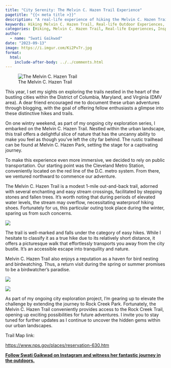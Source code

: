 ```yaml
---
title: "City Serenity: The Melvin C. Hazen Trail Experience"
pagetitle: "{{< meta title >}}"
description: "A real-life experience of hiking the Melvin C. Hazen Trail."
keywords: Hiking Melvin C. Hazen Trail, Real-life Outdoor Experiences, Outdoorsy Inspirational Stories
categories: [Hiking, Melvin C. Hazen Trail, Real-life Experiences, Inspirational Stories]
author: 
  - name: "Swati Gaikwad"
date: "2023-09-13"
image: https://i.imgur.com/Ki2Pv7r.jpg
format:
  html:
    include-after-body: ../../comments.html
---
```

![The Melvin C. Hazen Trail](https://i.imgur.com/Ki2Pv7r.jpg){group="melvin-hazen" fig-alt="A portion of the Melvin C. Hazen Trail" .preview-image}

This year, I set my sights on exploring the trails nestled in the heart of the bustling cities within the District of Columbia, Maryland, and Virginia (DMV area). A dear friend encouraged me to document these urban adventures through blogging, with the goal of offering fellow enthusiasts a glimpse into these distinctive hikes and trails.

On one wintry weekend, as part of my ongoing city exploration series, I embarked on the Melvin C. Hazen Trail. Nestled within the urban landscape, this trail offers a delightful slice of nature that has the uncanny ability to make you feel as though you've left the city far behind. The rustic trailhead can be found at Melvin C. Hazen Park, setting the stage for a captivating journey.

To make this experience even more immersive, we decided to rely on public transportation. Our starting point was the Cleveland Metro Station, conveniently located on the red line of the D.C. metro system. From there, we ventured northward to commence our adventure.

The Melvin C. Hazen Trail is a modest 1-mile out-and-back trail, adorned with several enchanting and easy stream crossings, facilitated by stepping stones and fallen trees. It's worth noting that during periods of elevated water levels, the stream may overflow, necessitating waterproof hiking shoes. Fortunately for us, this particular outing took place during the winter, sparing us from such concerns.

![](https://i.imgur.com/7vIMb8I.jpg){group="melvin-hazen" fig-alt="A portion of the Melvin C. Hazen Trail"}


The trail is well-marked and falls under the category of easy hikes. While I hesitate to classify it as a true hike due to its relatively short distance, it offers a picturesque walk that effortlessly transports you away from the city bustle. It's an accessible escape into tranquility and nature.

Melvin C. Hazen Trail also enjoys a reputation as a haven for bird nesting and birdwatching. Thus, a return visit during the spring or summer promises to be a birdwatcher's paradise.

::: {layout="[[1,1]]"}


![](https://i.imgur.com/B7it08m.jpg){group="melvin-hazen" fig-alt="A portion of the Melvin C. Hazen Trail"}

![](https://i.imgur.com/rjBl7Ft.jpg){group="melvin-hazen" fig-alt="A portion of the Melvin C. Hazen Trail"}
:::

As part of my ongoing city exploration project, I'm gearing up to elevate the challenge by extending the journey to Rock Creek Park. Fortunately, the Melvin C. Hazen Trail conveniently provides access to the Rock Creek Trail, opening up exciting possibilities for future adventures. I invite you to stay tuned for further updates as I continue to uncover the hidden gems within our urban landscapes.

Trail Map link:

[https://www.nps.gov/places/reservation-630.htm](https://www.nps.gov/places/reservation-630.htm)

**[Follow Swati Gaikwad on Instagram and witness her fantastic journey in the outdoors.](https://instagram.com/curios_wanderer?utm_source=qr&igshid=MzNlNGNkZWQ4Mg==)**
